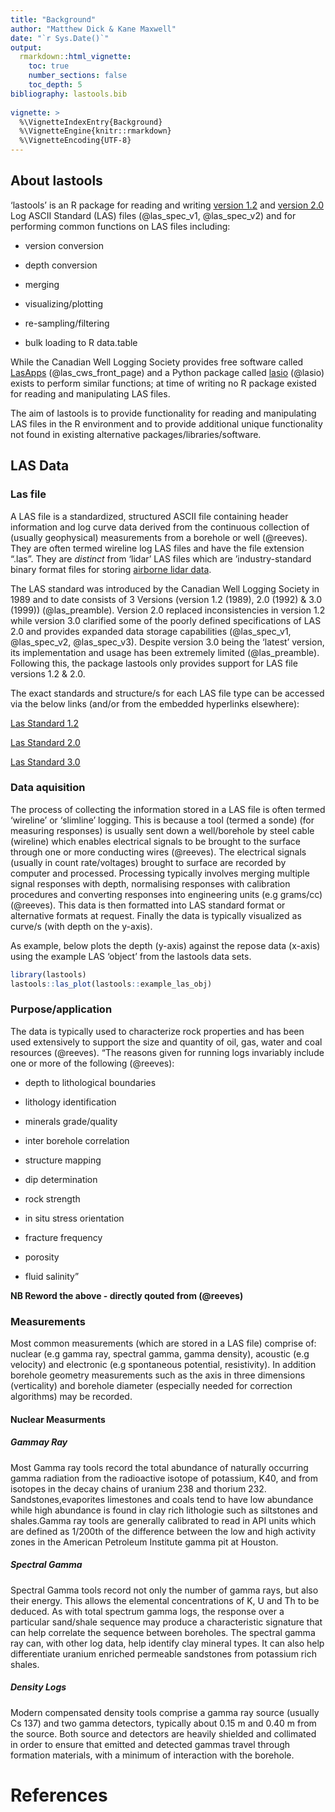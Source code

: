 ```yaml
---
title: "Background"
author: "Matthew Dick & Kane Maxwell"
date: "`r Sys.Date()`"
output: 
  rmarkdown::html_vignette:
    toc: true
    number_sections: false
    toc_depth: 5
bibliography: lastools.bib
  
vignette: >
  %\VignetteIndexEntry{Background}
  %\VignetteEngine{knitr::rmarkdown}
  %\VignetteEncoding{UTF-8}
---
```


## About lastools

'lastools' is an R package for reading and writing [version 1.2](http://www.cwls.org/wp-content/uploads/2014/09/LAS12_Standards.txt) and [version 2.0](http://www.cwls.org/wp-content/uploads/2017/02/Las2_Update_Feb2017.pdf) Log ASCII Standard (LAS) files (@las_spec_v1, @las_spec_v2) and for performing common functions on LAS files including:

* version conversion

* depth conversion

* merging

* visualizing/plotting

* re-sampling/filtering 

* bulk loading to R data.table

While the Canadian Well Logging Society provides free software called [LasApps](http://www.cwls.org/wp-content/uploads/2017/02/CWLS_LasApps_v2_4_14.msi) (@las_cws_front_page)  and a Python package called [lasio](http://pythonhosted.org/lasio/index.html) (@lasio) exists to perform similar functions; at time of writing no R package existed for reading and manipulating LAS files.

The aim of lastools is to provide functionality for reading and manipulating LAS files in the R environment and to provide additional unique functionality not found in existing alternative packages/libraries/software.

## LAS Data 

### Las file

A LAS file is a standardized, structured ASCII file containing header information and log curve data derived from the continuous collection of (usually geophysical) measurements from a borehole or well (@reeves). They are often termed wireline log LAS files and have the file extension ".las". They are _distinct_ from 'lidar' LAS files which are  'industry-standard binary format files for storing [airborne lidar data](http://desktop.arcgis.com/en/arcmap/10.3/manage-data/las-dataset/what-is-a-las-dataset-.htm). 

The LAS standard was introduced by the Canadian Well Logging Society in 1989 and to date consists of 3 Versions (version 1.2 (1989), 2.0 (1992) & 3.0 (1999)) (@las_preamble). Version 2.0 replaced inconsistencies in version 1.2 while version 3.0 clarified some of the poorly defined specifications of LAS 2.0 and provides expanded data storage capabilities (@las_spec_v1, @las_spec_v2, @las_spec_v3). Despite version 3.0 being the 'latest' version, its implementation and usage has been extremely limited (@las_preamble). Following this, the package lastools only provides support for LAS file versions 1.2 & 2.0.  

The exact standards and structure/s for each LAS file type can be accessed via the below links (and/or from the embedded hyperlinks elsewhere):

[Las Standard 1.2](http://www.cwls.org/wp-content/uploads/2014/09/LAS12_Standards.txt)

[Las Standard 2.0](http://www.cwls.org/wp-content/uploads/2017/02/Las2_Update_Feb2017.pdf)

[Las Standard 3.0](http://www.cwls.org/wp-content/uploads/2014/09/LAS_3_File_Structure.pdf)

### Data aquisition

The process of collecting the information stored in a LAS file is often termed 'wireline' or 'slimline' logging. This is because  a tool (termed a sonde) (for measuring responses) is usually sent down a well/borehole by steel cable (wireline) which enables electrical signals to be brought to the surface through one or more conducting wires (@reeves). The electrical signals (usually in count rate/voltages) brought to surface are recorded by computer and processed. Processing typically involves merging multiple signal responses with depth, normalising responses with calibration procedures and converting responses into engineering units (e.g grams/cc) (@reeves). This data is then formatted into LAS standard format or alternative formats at request. Finally the data is typically visualized as curve/s (with depth on the y-axis).

As example, below plots the depth (y-axis) against the repose data (x-axis) using the example LAS 'object' from the lastools data sets. 


```r

library(lastools)
lastools::las_plot(lastools::example_las_obj)

```

### Purpose/application

The data is typically used to characterize rock properties and has been used extensively to support the size and quantity of oil, gas, water and coal resources (@reeves). "The reasons given for running logs invariably include one or more of the following (@reeves):

* depth to lithological boundaries

* lithology identification

* minerals grade/quality

* inter borehole correlation

* structure mapping

* dip determination

* rock strength

* in situ stress orientation

* fracture frequency

* porosity

* fluid salinity"

**NB Reword the above - directly qouted from (@reeves)**

### Measurements

Most common measurements (which are stored in a LAS file) comprise of: nuclear (e.g gamma ray, spectral gamma, gamma density), acoustic (e.g velocity) and electronic (e.g spontaneous potential, resistivity). In addition borehole geometry measurements such as the axis in three dimensions (verticality) and borehole diameter (especially needed for correction algorithms) may be recorded.  

#### Nuclear Measurments

##### Gammay Ray

Most Gamma ray tools record the total abundance of naturally occurring gamma radiation from the radioactive
isotope of potassium, K40, and from isotopes in the decay chains of uranium 238
and thorium 232. Sandstones,evaporites limestones and coals tend to have low abundance while high abundance is found in clay rich lithologie such as siltstones and shales.Gamma ray tools are generally calibrated to read in API units which are defined as 1/200th of the difference between the low and high
activity zones in the American Petroleum Institute gamma pit at Houston.


##### Spectral Gamma

Spectral Gamma tools record not only the number of gamma rays, but also their
energy. This allows the elemental concentrations of K, U and Th to be deduced.
As with total spectrum gamma logs, the response over a particular sand/shale
sequence may produce a characteristic signature that can help correlate the
sequence between boreholes. The spectral gamma ray can, with other log data,
help identify clay mineral types. It can also help differentiate uranium enriched
permeable sandstones from potassium rich shales.

##### Density Logs

Modern compensated density tools comprise a gamma ray source (usually Cs 137)
and two gamma detectors, typically about 0.15 m and 0.40 m from the source. Both
source and detectors are heavily shielded and collimated in order to ensure that
emitted and detected gammas travel through formation materials, with a minimum
of interaction with the borehole.

# References


